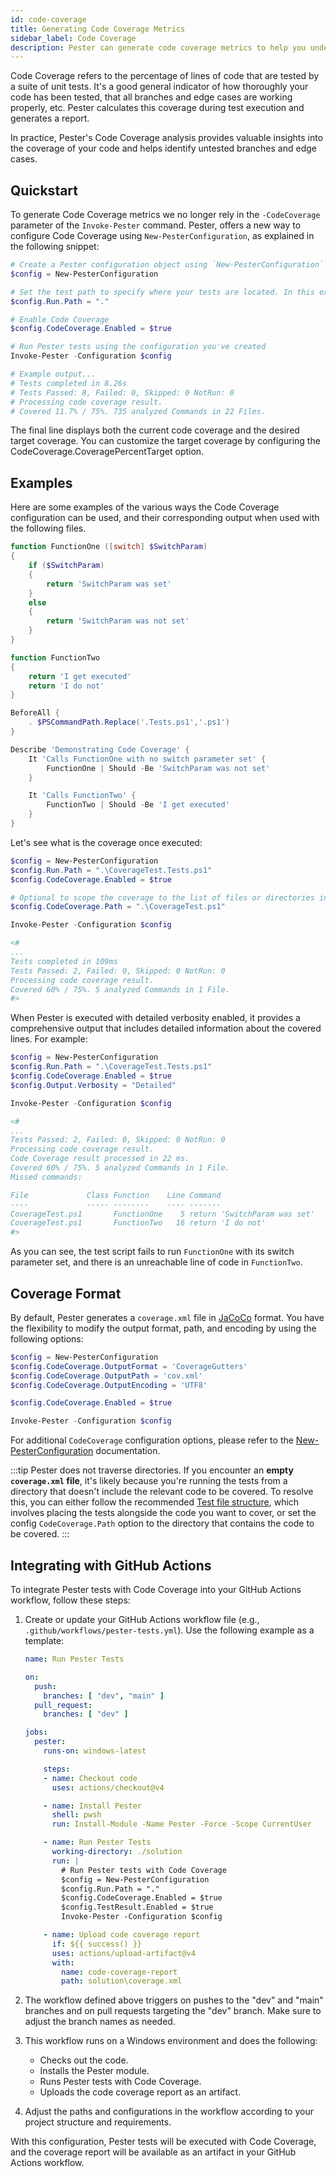 ```yaml
---
id: code-coverage
title: Generating Code Coverage Metrics
sidebar_label: Code Coverage
description: Pester can generate code coverage metrics to help you understand how many lines of your PowerShell code that is actually covered by your Pester-tests. Use this to increase confidence in your tests
---
```


Code Coverage refers to the percentage of lines of code that are tested
by a suite of unit tests. It's a good general indicator of how thoroughly
your code has been tested, that all branches and edge cases are working
properly, etc. Pester calculates this coverage during
test execution and generates a report.

In practice, Pester's Code Coverage analysis provides valuable insights
into the coverage of your code and helps identify untested branches and edge cases.

## Quickstart

To generate Code Coverage metrics we no longer rely in the `-CodeCoverage` parameter of the `Invoke-Pester` command.
Pester, offers a new way to configure Code Coverage using `New-PesterConfiguration`, as explained in the following snippet:

   ```powershell
   # Create a Pester configuration object using `New-PesterConfiguration`
   $config = New-PesterConfiguration

   # Set the test path to specify where your tests are located. In this example, we set the path to the current directory. Pester will look into all subdirectories.
   $config.Run.Path = "."

   # Enable Code Coverage
   $config.CodeCoverage.Enabled = $true

   # Run Pester tests using the configuration you've created
   Invoke-Pester -Configuration $config

   # Example output...
   # Tests completed in 8.26s
   # Tests Passed: 8, Failed: 0, Skipped: 0 NotRun: 0
   # Processing code coverage result.
   # Covered 11.7% / 75%. 735 analyzed Commands in 22 Files.
   ```

The final line displays both the current code coverage and the desired target coverage. You can customize the target coverage by configuring the CodeCoverage.CoveragePercentTarget option.

## Examples

Here are some examples of the various ways the Code Coverage configuration can be used,
and their corresponding output when used with the following files.

```powershell title="CoverageTest.ps1"
function FunctionOne ([switch] $SwitchParam)
{
    if ($SwitchParam)
    {
        return 'SwitchParam was set'
    }
    else
    {
        return 'SwitchParam was not set'
    }
}

function FunctionTwo
{
    return 'I get executed'
    return 'I do not'
}
```

```powershell title="CoverageTest.Tests.ps1"
BeforeAll {
    . $PSCommandPath.Replace('.Tests.ps1','.ps1')
}

Describe 'Demonstrating Code Coverage' {
    It 'Calls FunctionOne with no switch parameter set' {
        FunctionOne | Should -Be 'SwitchParam was not set'
    }

    It 'Calls FunctionTwo' {
        FunctionTwo | Should -Be 'I get executed'
    }
}
```

Let's see what is the coverage once executed:

```powershell
$config = New-PesterConfiguration
$config.Run.Path = ".\CoverageTest.Tests.ps1"
$config.CodeCoverage.Enabled = $true

# Optional to scope the coverage to the list of files or directories in this path
$config.CodeCoverage.Path = ".\CoverageTest.ps1"

Invoke-Pester -Configuration $config

<#
...
Tests completed in 109ms
Tests Passed: 2, Failed: 0, Skipped: 0 NotRun: 0
Processing code coverage result.
Covered 60% / 75%. 5 analyzed Commands in 1 File.
#>
```

When Pester is executed with detailed verbosity enabled,
it provides a comprehensive output that includes detailed information about the covered lines. For example:


```powershell
$config = New-PesterConfiguration
$config.Run.Path = ".\CoverageTest.Tests.ps1"
$config.CodeCoverage.Enabled = $true
$config.Output.Verbosity = "Detailed"

Invoke-Pester -Configuration $config

<#
...
Tests Passed: 2, Failed: 0, Skipped: 0 NotRun: 0
Processing code coverage result.
Code Coverage result processed in 22 ms.
Covered 60% / 75%. 5 analyzed Commands in 1 File.
Missed commands:

File             Class Function    Line Command
----             ----- --------    ---- -------
CoverageTest.ps1       FunctionOne    5 return 'SwitchParam was set'
CoverageTest.ps1       FunctionTwo   16 return 'I do not'
#>
```

As you can see, the test script fails to run `FunctionOne` with its switch parameter set,
and there is an unreachable line of code in `FunctionTwo`.

## Coverage Format

By default, Pester generates a `coverage.xml` file in [JaCoCo](https://www.jacoco.org/) format. You have the flexibility to modify the output format, path, and encoding by using the following options:

```powershell
$config = New-PesterConfiguration
$config.CodeCoverage.OutputFormat = 'CoverageGutters'
$config.CodeCoverage.OutputPath = 'cov.xml'
$config.CodeCoverage.OutputEncoding = 'UTF8'

$config.CodeCoverage.Enabled = $true

Invoke-Pester -Configuration $config
```

For additional `CodeCoverage` configuration options, please refer to the [New-PesterConfiguration](https://pester.dev/docs/commands/New-PesterConfiguration) documentation.

:::tip Pester does not traverse directories.
If you encounter an **empty `coverage.xml` file**, it's likely because you're running the tests from a directory that doesn't
include the relevant code to be covered.
To resolve this, you can either follow the recommended [Test file structure](https://pester.dev/docs/usage/test-file-structure),
which involves placing the tests alongside the code you want to cover,
or set the config `CodeCoverage.Path` option to the directory
that contains the code to be covered.
:::

## Integrating with GitHub Actions

To integrate Pester tests with Code Coverage into your GitHub Actions workflow, follow these steps:

1. Create or update your GitHub Actions workflow file (e.g., `.github/workflows/pester-tests.yml`). Use the following example as a template:

   ```yaml
   name: Run Pester Tests

   on:
     push:
       branches: [ "dev", "main" ]
     pull_request:
       branches: [ "dev" ]

   jobs:
     pester:
       runs-on: windows-latest

       steps:
       - name: Checkout code
         uses: actions/checkout@v4

       - name: Install Pester
         shell: pwsh
         run: Install-Module -Name Pester -Force -Scope CurrentUser

       - name: Run Pester Tests
         working-directory: ./solution
         run: |
           # Run Pester tests with Code Coverage
           $config = New-PesterConfiguration
           $config.Run.Path = "."
           $config.CodeCoverage.Enabled = $true
           $config.TestResult.Enabled = $true
           Invoke-Pester -Configuration $config

       - name: Upload code coverage report
         if: ${{ success() }}
         uses: actions/upload-artifact@v4
         with:
           name: code-coverage-report
           path: solution\coverage.xml
   ```

2. The workflow defined above triggers on pushes to the "dev" and "main" branches and on pull requests targeting the "dev" branch. Make sure to adjust the branch names as needed.

3. This workflow runs on a Windows environment and does the following:
   - Checks out the code.
   - Installs the Pester module.
   - Runs Pester tests with Code Coverage.
   - Uploads the code coverage report as an artifact.

4. Adjust the paths and configurations in the workflow according to your project structure and requirements.

With this configuration, Pester tests will be executed with Code Coverage, and the coverage report will be available as an artifact in your GitHub Actions workflow.
